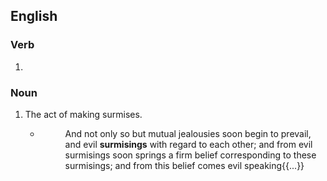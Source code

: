 ==English==

===Verb===
{{head|en|verb form}}

# {{present participle of|en|surmise|nocat=1}}

===Noun===
{{en-noun}}

# The act of making surmises.
#* {{lb|en|Jonathan Edwards}}
#*: And not only so but mutual jealousies soon begin to prevail, and evil '''surmisings''' with regard to each other; and from evil surmisings soon springs a firm belief corresponding to these surmisings; and from this belief comes evil speaking{{...}}